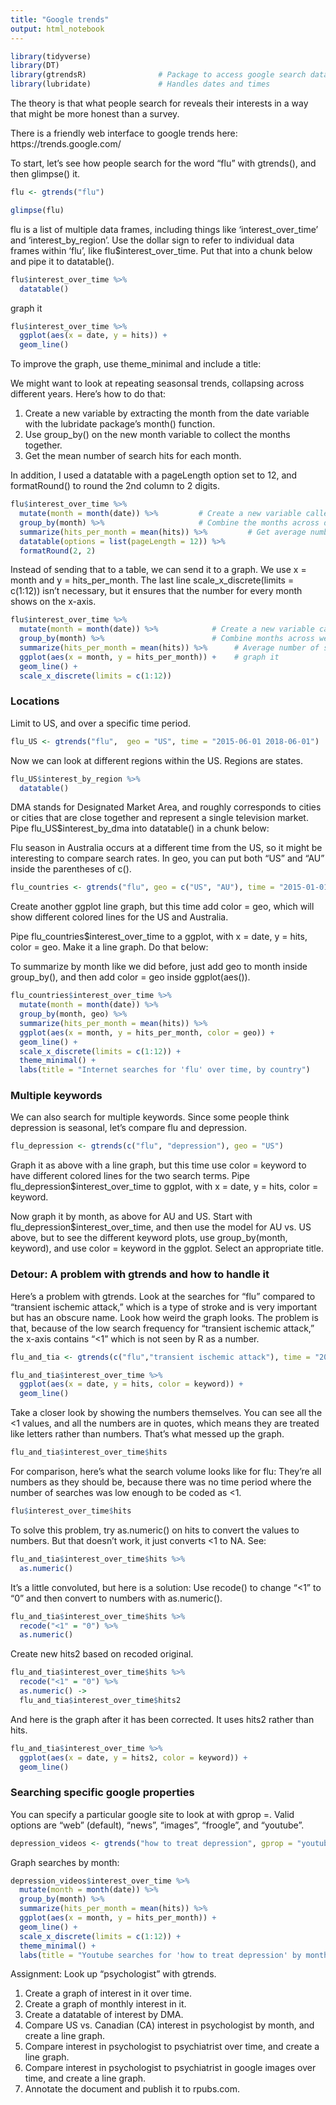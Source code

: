 ```yaml
---
title: "Google trends"
output: html_notebook
---
```


```r
library(tidyverse)
library(DT)
library(gtrendsR)                # Package to access google search data
library(lubridate)               # Handles dates and times
```



The theory is that what people search for reveals their interests in a way that might be more honest than a survey.  

There is a friendly web interface to google trends here: https://trends.google.com/

To start, let's see how people search for the word "flu" with gtrends(), and then glimpse() it.


```r
flu <- gtrends("flu")

glimpse(flu)
```

flu is a list of multiple data frames, including things like 'interest_over_time' and 'interest_by_region'. Use the dollar sign to refer to individual data frames within 'flu', like flu$interest_over_time. Put that into a chunk below and pipe it to datatable().

```r
flu$interest_over_time %>% 
  datatable()

```


graph it
```r
flu$interest_over_time %>% 
  ggplot(aes(x = date, y = hits)) +
  geom_line()
```

To improve the graph, use theme_minimal and include a title:









We might want to look at repeating seasonsal trends, collapsing across different years. Here's how to do that: 

1. Create a new variable by extracting the month from the date variable with the lubridate package's month() function.  
2. Use group_by() on the new month variable to collect the months together.  
3. Get the mean number of search hits for each month.  

In addition, I used a datatable with a pageLength option set to 12, and formatRound() to round the 2nd column to 2 digits.

```r
flu$interest_over_time %>% 
  mutate(month = month(date)) %>%         # Create a new variable called month
  group_by(month) %>%                     # Combine the months across different weeks and years
  summarize(hits_per_month = mean(hits)) %>%         # Get average number of searches per month
  datatable(options = list(pageLength = 12)) %>% 
  formatRound(2, 2)

```


Instead of sending that to a table, we can send it to a graph. We use x = month and y = hits_per_month. The last line scale_x_discrete(limits = c(1:12)) isn't necessary, but it ensures that the number for every month shows on the x-axis.

```r
flu$interest_over_time %>% 
  mutate(month = month(date)) %>%            # Create a new variable called month
  group_by(month) %>%                        # Combine months across weeks and years
  summarize(hits_per_month = mean(hits)) %>%      # Average number of searches for each month
  ggplot(aes(x = month, y = hits_per_month)) +    # graph it
  geom_line() +
  scale_x_discrete(limits = c(1:12))

```



### Locations

Limit to US, and over a specific time period.

```r
flu_US <- gtrends("flu",  geo = "US", time = "2015-06-01 2018-06-01")
```





Now we can look at different regions within the US. Regions are states.

```r
flu_US$interest_by_region %>% 
  datatable()

```



DMA stands for Designated Market Area, and roughly corresponds to cities or cities that are close together and represent a single television market. Pipe flu_US$interest_by_dma into datatable() in a chunk below:











Flu season in Australia occurs at a different time from the US, so it might be interesting to compare search rates. In geo, you can put both "US" and "AU" inside the parentheses of c().

```r
flu_countries <- gtrends("flu", geo = c("US", "AU"), time = "2015-01-01 2018-01-01")
```

Create another ggplot line graph, but this time add color = geo, which will show different colored lines for the US and Australia.

Pipe flu_countries$interest_over_time to a ggplot, with x = date, y = hits, color = geo. Make it a line graph. Do that below:













To summarize by month like we did before, just add geo to month inside group_by(), and then add color = geo inside ggplot(aes()).

```r
flu_countries$interest_over_time %>% 
  mutate(month = month(date)) %>%          
  group_by(month, geo) %>%                              
  summarize(hits_per_month = mean(hits)) %>%           
  ggplot(aes(x = month, y = hits_per_month, color = geo)) +       
  geom_line() +
  scale_x_discrete(limits = c(1:12)) +
  theme_minimal() +
  labs(title = "Internet searches for 'flu' over time, by country")

```





### Multiple keywords

We can also search for multiple keywords. Since some people think depression is seasonal, let's compare flu and depression.

```r
flu_depression <- gtrends(c("flu", "depression"), geo = "US")
```


Graph it as above with a line graph, but this time use color = keyword to have different colored lines for the two search terms. Pipe flu_depression$interest_over_time to ggplot, with x = date, y = hits, color = keyword.









Now graph it by month, as above for AU and US. Start with flu_depression$interest_over_time, and then use the model for AU vs. US above, but to see the different keyword plots, use group_by(month, keyword), and use color = keyword in the ggplot. Select an appropriate title.












### Detour: A problem with gtrends and how to handle it

Here's a problem with gtrends. Look at the searches for "flu" compared to "transient ischemic attack," which is a type of stroke and is very important but has an obscure name. Look how weird the graph looks. The problem is that, because of the low search frequency for "transient ischemic attack," the x-axis contains "<1" which is not seen by R as a number.

```r

flu_and_tia <- gtrends(c("flu","transient ischemic attack"), time = "2017-01-01 2017-12-31")

flu_and_tia$interest_over_time %>% 
  ggplot(aes(x = date, y = hits, color = keyword)) +
  geom_line()


```

Take a closer look by showing the numbers themselves. You can see all the <1 values, and all the numbers are in quotes, which means they are treated like letters rather than numbers. That's what messed up the graph.
```r
flu_and_tia$interest_over_time$hits

```


For comparison, here's what the search volume looks like for flu: They're all numbers as they should be, because there was no time period where the number of searches was low enough to be coded as <1.
```r
flu$interest_over_time$hits
```


To solve this problem, try as.numeric() on hits to convert the values to numbers. But that doesn't work, it just converts <1 to NA. See:
```r
flu_and_tia$interest_over_time$hits %>% 
  as.numeric()

```

It's a little convoluted, but here is a solution: Use recode() to change "<1" to "0" and then convert to numbers with as.numeric(). 
```r

flu_and_tia$interest_over_time$hits %>% 
  recode("<1" = "0") %>% 
  as.numeric()

```

Create new hits2 based on recoded original.
```r
flu_and_tia$interest_over_time$hits %>% 
  recode("<1" = "0") %>% 
  as.numeric() ->
  flu_and_tia$interest_over_time$hits2
```

And here is the graph after it has been corrected. It uses hits2 rather than hits.
```r
flu_and_tia$interest_over_time %>% 
  ggplot(aes(x = date, y = hits2, color = keyword)) +
  geom_line()
```




### Searching specific google properties

You can specify a particular google site to look at with gprop =. Valid options are "web" (default), "news", "images", "froogle", and "youtube".

```r
depression_videos <- gtrends("how to treat depression", gprop = "youtube")
```



Graph searches by month:

```r
depression_videos$interest_over_time %>% 
  mutate(month = month(date)) %>%          
  group_by(month) %>%                              
  summarize(hits_per_month = mean(hits)) %>%           
  ggplot(aes(x = month, y = hits_per_month)) +       
  geom_line() +
  scale_x_discrete(limits = c(1:12)) +
  theme_minimal() +
  labs(title = "Youtube searches for 'how to treat depression' by month")

```









Assignment: Look up "psychologist" with gtrends.

1. Create a graph of interest in it over time.
2. Create a graph of monthly interest in it.
3. Create a datatable of interest by DMA.
4. Compare US vs. Canadian (CA) interest in psychologist by month, and create a line graph.
5. Compare interest in psychologist to psychiatrist over time, and create a line graph.  
6. Compare interest in psychologist to psychiatrist in google images over time, and create a line graph.  
7. Annotate the document and publish it to rpubs.com.

